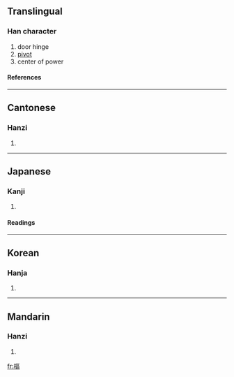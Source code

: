 {{see|枢}}

==Translingual==
===Han character===
{{Han char|rn=75|rad=木|as=11|sn=15|four=4191<sub>6</sub>|canj=木尸口口 (DSRR)}}
# door hinge
# [[pivot]]
# center of power
====References====
{{Han ref|kx=0550.200|dkj=15450|dj=0938.120|hdz=21276.040|uh=6A1E|ud=27166|bh=BCCF|bd=48335}}

----
==Cantonese==
===Hanzi===
{{yue-hanzi|jyut=|y=syu1}}
# {{defn|Cantonese}}

----
==Japanese==
===Kanji===
{{ja-kanji|grade=|rs=木11}}
# {{defn|Japanese}} 
====Readings====
{{ja-readings|on=[[すう]] (sū), [[しゅ]] (shu)|kun=[[とぼそ]] (toboso), [[からくり]] (karakuri)}}

----
==Korean==
===Hanja===
{{ko-hanja|hangeul=[[추]], [[우]]|eumhun=|rv=chu, u|mr=ch'u, u|y=chwu, wu}}
# {{defn|Korean}}

----
==Mandarin==
===Hanzi===
{{cmn-hanzi|sim=枢|pin=[[shū]] (shu1)|wg=shu<sup>1</sup>}}
# {{defn|Mandarin}}

[[fr:樞]]